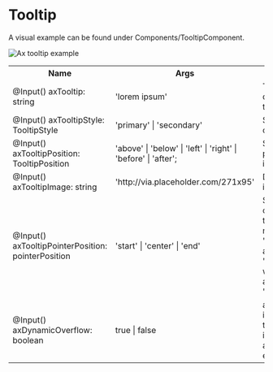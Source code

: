 
<Meta title="Wiki/Tooltips" />

# Tooltip

A visual example can be found under Components/TooltipComponent.

<img src={AxTooltipExample} alt="Ax tooltip example" />

<table>
  <tr>
    <th>Name</th>
    <th>Args</th>
    <th>Description</th>
  </tr>
  <tr>
    <td>@Input() axTooltip: string</td>
    <td>'lorem ipsum'</td>
    <td>Text that is displayed inside the tooltip</td>
  </tr>
  <tr>
    <td>@Input() axTooltipStyle: TooltipStyle</td>
    <td>'primary' | 'secondary'</td>
    <td>Sets the tooltip color.</td>
  </tr>
  <tr>
    <td>@Input() axTooltipPosition: TooltipPosition</td>
    <td>'above' | 'below' | 'left' | 'right' | 'before' | 'after';</td>
    <td>Sets the toolbar position relative to its trigger</td>
  </tr>
  <tr>
    <td>@Input() axTooltipImage: string</td>
    <td>'http://via.placeholder.com/271x95'</td>
    <td>Displays image inside tooltip</td>
  </tr>
  <tr>
    <td>@Input() axTooltipPointerPosition: pointerPosition</td>
    <td>'start' | 'center' | 'end'</td>
    <td>
      Sets the placement of the pointer on the tooltip. This needs to be set to 'end' when
      axTooltipPosition = 'left' and 'start' when axTooltipPosition = 'right'.
    </td>
  </tr>
  <tr>
    <td>@Input() axDynamicOverflow: boolean</td>
    <td>true | false</td>
    <td>
      axDynamicOverflow is used to display tooltip if an element is being truncated and hides
      tooltip if element is not.
    </td>
  </tr>
</table>
